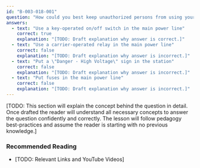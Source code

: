 ```yaml
---
id: "B-003-018-001"
question: "How could you best keep unauthorized persons from using your station at home?"
answers:
  - text: "Use a key-operated on/off switch in the main power line"
    correct: true
    explanation: "[TODO: Draft explanation why answer is correct.]"
  - text: "Use a carrier-operated relay in the main power line"
    correct: false
    explanation: "[TODO: Draft explanation why answer is incorrect.]"
  - text: "Put a \"Danger - High Voltage\" sign in the station"
    correct: false
    explanation: "[TODO: Draft explanation why answer is incorrect.]"
  - text: "Put fuses in the main power line"
    correct: false
    explanation: "[TODO: Draft explanation why answer is incorrect.]"
---
```


[TODO: This section will explain the concept behind the question in detail. Once drafted the reader will understand all necessary concepts to answer the question confidently and correctly. The lesson will follow pedagogy best-practices and assume the reader is starting with no previous knowledge.]

### Recommended Reading

- [TODO: Relevant Links and YouTube Videos]
